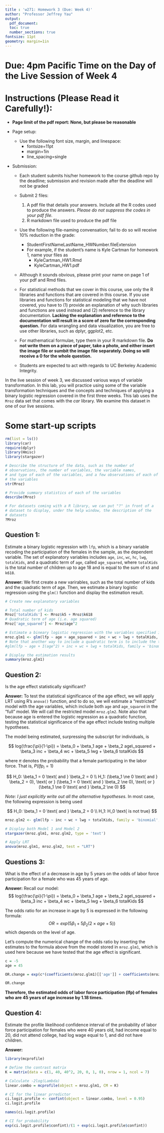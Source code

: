 ```yaml
---
title : 'w271: Homework 3 (Due: Week 4)'
author: "Professor Jeffrey Yau"
output: 
  pdf_document:
  toc: true
  number_sections: true
fontsize: 11pt
geometry: margin=1in
---
```


# Due: 4pm Pacific Time on the Day of the Live Session of Week 4

# Instructions (Please Read it Carefully!):

*  $\textbf{Page limit of the pdf report: None, but please be reasonable}$
* Page setup: 
  * Use the following font size, margin, and linespace:
    * fontsize=11pt
    * margin=1in
    * line_spacing=single

* Submission:

    * Each student submits his/her homework to the course github repo by the deadline; submission and revision made after the deadline will not be graded
    
    * Submit 2 files:
        1. A pdf file that details your answers. Include all the R codes used to produce the answers. *Please do not suppress the codes in your pdf file.*
        2. R markdown file used to produce the pdf file
    * Use the following file-naming convensation; fail to do so will receive $10\%$ reduction in the grade:
        * StudentFirstNameLastName_HWNumber.fileExtension
        * For example, if the student's name is Kyle Cartman for homework 1, name your files as
            * KyleCartman_HW1.Rmd
            * KyleCartman_HW1.pdf
    * Although it sounds obvious, please print your name on page 1 of your pdf and Rmd files.

    * For statistical methods that we cover in this course, use only the R libraries and functions that are covered in this course. If you use libraries and functions for statistical modeling that we have not covered, you have to (1) provide an explanation of why such libraries and functions are used instead and (2) reference to the library documentation. **Lacking the explanation and reference to the documentation will result in a score of zero for the corresponding question.** For data wrangling and data visualization, you are free to use other libraries, such as dplyr, ggplot2, etc.

  * For mathematical formulae, type them in your R markdown file. **Do not write them on a piece of paper, take a photo, and either insert the image file or sumbit the image file separately. Doing so will receive a $0$ for the whole question.**

  *  Students are expected to act with regards to UC Berkeley Academic Integrity.


\newpage

In the live session of week 3, we discussed various ways of variable transformation. In this lab, you will practice using some of the variable transformation techniques and the concepts and techniques of applying a binary logistic regression covered in the first three weeks.
This lab uses the `Mroz` data set that comes with the *car* library. We examine this dataset in one of our live sessions. 

# Some start-up scripts
```r
rm(list = ls())
library(car)
require(dplyr)
library(Hmisc)
library(stargazer)

# Describe the structure of the data, such as the number of
# observations, the number of variables, the variable names, 
# and type of each of the variables, and a few observations of each of
# the variables
str(Mroz)

# Provide summary statistics of each of the variables 
describe(Mroz)

# For datasets coming with a R library, we can put "?" in front of a
# dataset to display, under the help window, the description of the 
# datasets
?Mroz
```

## Question 1:
Estimate a binary logistic regression with `lfp`, which is a binary variable recoding the participation of the females in the sample, as the dependent variable. The set of explanatory variables includes `age`, `inc`, `wc`, `hc`, `lwg`, `totalKids`, and a quadratic term of `age`, called `age_squared`, where `totalKids` is the total number of children up to age $18$ and is equal to the sum of `k5` and `k618`.

**Answer:**
We first create a new varirables, such as the total number of kids and the quadratic term of age. Then, we estimate a binary logistic regression using the `glm()` function and display the estimation result.

```r
# Create new explanatory variables

# Total number of kids
Mroz['totalKids'] <- Mroz$k5 + Mroz$k618
# Quadratic term of age (i.e. age squared)
Mroz['age_squared'] <- Mroz$age^2

# Estimate a bineary logistic regression with the variables specified in the questions
mroz.glm1 <- glm(lfp ~ age + age_squared + inc + wc + lwg + totalKids, family = 'binomial', data = Mroz)
# Note that another way to include a quadratic term is to include the transformation in the glm() function directly:
#glm(lfp ~ age + I(age^2) + inc + wc + lwg + totalKids, family = 'binomial', data = Mroz)

# Display the estimation results
summary(mroz.glm1)

```

## Question 2: 
Is the age effect statistically significant? 

**Answer:**
To test the statistical significance of the age effect, we will apply LRT using R's `anova()` function, and to do so, we will estimate a "restricted" model with the age variables, which include both `age` and `age_squared` in the "full" model. We will call the restricted model `mroz.glm2`. Note also that because age is entered the logistic regression as a quadratic function, testing the statistical significance of the age effect include testing multiple hypotheses.

The model being estimated, surpressing the subscript for individuals, is

$$
log(\frac{\pi}{1-\pi}) = \beta_0 + \beta_1 age + \beta_2 age\_squared + \beta_3 inc + \beta_4 wc + \beta_5 lwg + \beta_6 totalKids
$$

where $\pi$ denotes the probability that a female participating in the labor force. That is, $P(lfp_i=1)$

$$
H_0: \beta_1 = 0 \text{ and } \beta_2 = 0 \\
H_1: (\beta_1 \ne 0 \text{ and } \beta_2 = 0), \text{ or } (\beta_1 = 0 \text{ and } \beta_2 \ne 0), \text{ or } (\beta_1 \ne 0 \text{ and } \beta_2 \ne 0)
$$

*Note: I just explicitly write out all the alternative hypotheses.* In most case, the following expression is being used

$$
H_0: \beta_1 = 0 \text{ and } \beta_2 = 0 \\
H_1: H_0 \text{ is not true}
$$


```r
mroz.glm2 <- glm(lfp ~ inc + wc + lwg + totalKids, family = 'binomial', data = Mroz)

# Display both Model 1 and Model 2
stargazer(mroz.glm1, mroz.glm2, type = 'text')

# Apply LRT
anova(mroz.glm1, mroz.glm2, test = "LRT")
```

## Questions 3: 
What is the effect of a decrease in age by $5$ years on the odds of labor force participation for a female who was $45$ years of age.

**Answer:**
Recall our model:
$$
log(\frac{\pi}{1-\pi}) = \beta_0 + \beta_1 age + \beta_2 age\_squared + \beta_3 inc + \beta_4 wc + \beta_5 lwg + \beta_6 totalKids
$$

The odds ratio for an increase in age by $5$ is expressed in the following formula:
$$
OR = exp(5 \beta_1 + 5 \beta_2(2 \times age + 5) )
$$
which depends on the level of age.

Let's compute the numerical change of the odds ratio by inserting the estimates to the formula above from the model stored in `mroz.glm1`, which is used here because we have tested that the age effect is significant.
```r
c = -5
age = 45

OR.change = exp(c*(coefficients(mroz.glm1)[['age']] + coefficients(mroz.glm1)[['age_squared']]*(2*age + c)))

OR.change
```

**Therefore, the estimated odds of labor force participation (lfp) of females who are $45$ years of age increase by $1.18$ times.**

## Question 4: 
Estimate the profile likelihood confidence interval of the probability of labor force participation for females who were $40$ years old, had income equal to $20$, did not attend college, had log wage equal to 1, and did not have children.

**Answer:**

```r
library(mcprofile)

# Define the contrast matrix
K = matrix(data = c(1, 40, 40^2, 20, 0, 1, 0), nrow = 1, ncol = 7)

# Calculate -2log(Lambda)
linear.combo = mcprofile(object = mroz.glm1, CM = K)

# CI for the linear prredictor
ci.logit.profile <- confint(object = linear.combo, level = 0.95)
ci.logit.profile

names(ci.logit.profile)

# CI for probability 
exp(ci.logit.profile$confint)/(1 + exp(ci.logit.profile$confint))
```

